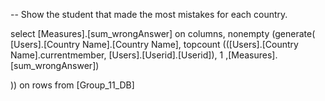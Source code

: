 -- Show the student that made the most mistakes for each country.

select [Measures].[sum_wrongAnswer] on columns,
nonempty (generate(
[Users].[Country Name].[Country Name], 
topcount (([Users].[Country Name].currentmember, [Users].[Userid].[Userid]), 1 ,[Measures].[sum_wrongAnswer])

)) on rows
from [Group_11_DB]